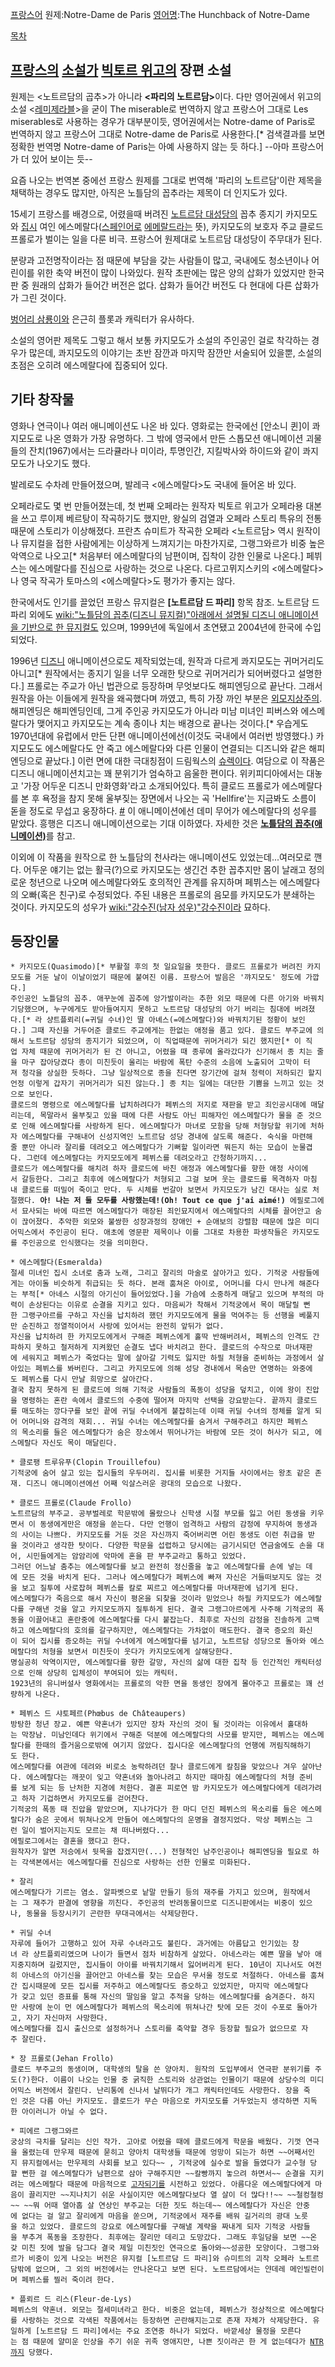 
[[프랑스어]] 원제:Notre-Dame de Paris
[[영어]]명:The Hunchback of Notre-Dame

[[목차]]
== [[프랑스]]의 [[소설가]] [[빅토르 위고]]의 장편 소설 ==
원제는 <노트르담의 곱추>가 아니라 '''<파리의 노트르담>'''이다. 다만 영어권에서 위고의 소설 <[[레미제라블]]>을 굳이 The miserable로 번역하지 않고 프랑스어 그대로 Les miserables로 사용하는 경우가 대부분이듯, 영어권에서는 Notre-dame of Paris로 번역하지 않고 프랑스어 그대로 Notre-dame de Paris로 사용한다.[* 검색결과를 보면 정확한 번역명 Notre-dame of Paris는 아예 사용하지 않는 듯 하다.] --아마 프랑스어가 더 있어 보이는 듯-- 

요즘 나오는 번역본 중에선 프랑스 원제를 그대로 번역해 '파리의 노트르담'이란 제목을 채택하는 경우도 많지만, 아직은 노틀담의 꼽추라는 제목이 더 인지도가 있다.

15세기 프랑스를 배경으로, 어렸을때 버려진 [[노트르담 대성당]]의 꼽추 종지기 카지모도와 [[집시]] 여인 에스메랄다([[스페인어]]로 [[에메랄드]]라는 뜻), 카지모도의 보호자 주교 클로드 프롤로가 벌이는 일을 다룬 비극. 프랑스어 원제대로 노트르담 대성당이 주무대가 된다.

분량과 고전명작이라는 점 때문에 부담을 갖는 사람들이 많고, 국내에도 청소년이나 어린이를 위한 축약 버전이 많이 나와있다. 원작 초판에는 많은 양의 삽화가 있었지만 한국판 중 원래의 삽화가 들어간 버전은 없다. 삽화가 들어간 버전도 다 현대에 다른 삽화가가 그린 것이다.

[[벙어리 삼룡이]]와 은근히 플롯과 캐릭터가 유사하다. 

소설의 영어판 제목도 그렇고 해서 보통 카지모도가 소설의 주인공인 걸로 착각하는 경우가 많은데, 콰지모도의 이야기는 초반 잠깐과 마지막 잠깐만 서술되어 있을뿐, 소설의 초점은 오히려 에스메랄다에 집중되어 있다. 

== 기타 창작물 ==
영화나 연극이나 여러 애니메이션도 나온 바 있다. 영화로는 한국에선 [안소니 퀸]이 콰지모도로 나온 영화가 가장 유명하다. 그 밖에 영국에서 만든 스톱모션 애니메이션 괴물들의 잔치(1967)에서는 드라큘라나 미이라, 투명인간, 지킬박사와 하이드와 같이 콰지모도가 나오기도 했다. 

발레로도 수차례 만들어졌으며, 발레극 <에스메랄다>도 국내에 들어온 바 있다. 

오페라로도 몇 번 만들어졌는데, 첫 번째 오페라는 원작자 빅토르 위고가 오페라용 대본을 쓰고 루이제 베르탕이 작곡하기도 했지만, 왕실의 검열과 오페라 스토리 특유의 전통때문에 스토리가 이상해졌다. 프란츠 슈미트가 작곡한 오페라 <노트르담> 역시 원작이나 뮤지컬을 접한 사람에게는 이상하게 느껴지기는 마찬가지로, 그랭그와르가 비중 높은 악역으로 나오고[* 처음부터 에스메랄다의 남편이며, 집착이 강한 인물로 나온다.] 페뷔스는 에스메랄다를 진심으로 사랑하는 것으로 나온다. 다르고뮈지스키의 <에스메랄다>나 영국 작곡가 토마스의 <에스메랄다>도 평가가 좋지는 않다. 

한국에서도 인기를 끌었던 프랑스 뮤지컬은 '''[노트르담 드 파리]''' 항목 참조. 노트르담 드 파리 외에도 [[wiki:"노틀담의 꼽추(디즈니 뮤지컬)"아래에서 설명될 디즈니 애니메이션을 기반으로 한 뮤지컬]]도 있으며, 1999년에 독일에서 초연됐고 2004년에 한국에 수입되었다. 

1996년 [[디즈니]] 애니메이션으로도 제작되었는데, 원작과 다르게 콰지모도는 귀머거리도 아니고[* 원작에서는 종지기 일을 너무 오래한 탓으로 귀머거리가 되어버렸다고 설명한다.] 프롤로는 주교가 아닌 법관으로 등장하며 무엇보다도 해피엔딩으로 끝난다. 그래서 원작을 아는 이들에게 원작을 왜곡했다며 까였고, 특히 가장 까인 부분은 [[외모지상주의]]. 해피엔딩은 해피엔딩인데, 그게 주인공 카지모도가 아니라 미남 미녀인 피버스와 에스메랄다가 맺어지고 카지모도는 계속 종이나 치는 배경으로 끝나는 것이다.[* 우습게도 1970년대에 유럽에서 만든 단편 애니메이션에선(이것도 국내에서 여러번 방영했다.) 카지모도도 에스메랄다도 안 죽고 에스메랄다와 다른 인물이 연결되는 디즈니와 같은 해피엔딩으로 끝났다.] 이런 면에 대한 극대칭점이 드림웍스의 [[슈렉]]이다. 여담으로 이 작품은 디즈니 애니메이션치고는 꽤 분위기가 엄숙하고 음울한 편이다. 위키피디아에서는 대놓고 '가장 어두운 디즈니 만화영화'라고 소개되어있다. 특히 클로드 프롤로가 에스메랄다를 본 후 욕정을 참지 못해 울부짖는 장면에서 나오는 곡 'Hellfire'는 지금봐도 소름이 돋을 정도로 무섭고 웅장하다. [http://www.youtube.com/watch?v=lmC_tvMHTzg #] 이 애니메이션에선 데미 무어가 에스메랄다의 성우를 맡았다. 흥행은 디즈니 애니메이션으로는 기대 이하였다. 자세한 것은 '''[[노틀담의 꼽추(애니메이션)]]'''를 참고. 

이외에 이 작품을 원작으로 한 노틀담의 천사라는 애니메이션도 있었는데...여러모로 깬다. 어두운 얘기는 없는 활극(?)으로 카지모도는 생긴건 추한 꼽추지만 몸이 날래고 정의로운 청년으로 나오며 에스메랄다와도 호의적인 관계를 유지하며 페뷔스는 에스메랄다의 오빠(혹은 친구)로 수정되었다. 주된 내용은 프롤로의 음모를 카지모도가 분쇄하는 것이다. 카지모도의 성우가 [[wiki:"강수진(남자 성우)"강수진]]이라 묘하다.

== 등장인물 ==
 * 카지모도(Quasimodo)[* 부활절 후의 첫 일요일을 뜻한다. 클로드 프롤로가 버려진 카지모도를 거둔 날이 이날이었기 때문에 붙여진 이름. 프랑스어 발음은 '꺄지모도' 정도에 가깝다.]
 주인공인 노틀담의 꼽추. 애꾸눈에 꼽추에 앙가발이라는 추한 외모 때문에 다른 아기와 바꿔치기당했으며, 누구에게도 받아들여지지 못하고 노트르담 대성당의 아기 버리는 침대에 버려졌다.[* 라 샹트플뢰리(=귀딜 수녀)인 딸 아녜스(=에스메랄다)와 바꿔치기된 정황이 보인다.] 그때 자신을 거두어준 클로드 주교에게는 한없는 애정을 품고 있다. 클로드 부주교에 의해서 노트르담 성당의 종지기가 되었으며, 이 직업때문에 귀머거리가 되긴 했지만[* 이 직업 자체 때문에 귀머거리가 된 건 아니고, 어렸을 때 종루에 올라갔다가 신기해서 종 치는 줄을 마구 잡아당겼다 종이 미친듯이 울리는 바람에 폭탄 수준의 소음에 노출되어 고막이 터져 청각을 상실한 듯하다. 그냥 일상적으로 종을 친다면 장기간에 걸쳐 청력이 저하되긴 할지언정 이렇게 갑자기 귀머거리가 되진 않는다.] 종 치는 일에는 대단한 기쁨을 느끼고 있는 것으로 보인다.
 클로드의 명령으로 에스메랄다를 납치하려다가 페뷔스의 저지로 재판을 받고 죄인공시대에 매달리는데, 목말라서 울부짖고 있을 때에 다른 사람도 아닌 피해자인 에스메랄다가 물을 준 것으로 인해 에스메랄다를 사랑하게 된다. 에스메랄다가 마녀로 모함을 당해 처형당할 위기에 처하자 에스메랄다를 구해내어 신성지역인 노트르담 성당 경내에 살도록 해준다. 숙식을 마련해줄 뿐만 아니라 잘리를 데려오고 에스메랄다가 기뻐할 일이라면 뭐든지 하는 모습이 눈물겹다. 그런데 에스메랄다는 카지모도에게 페뷔스를 데려오라고 간청하기까지...
 클로드가 에스메랄다를 해치려 하자 클로드에 바친 애정과 에스메랄다를 향한 애정 사이에서 갈등한다. 그리고 최후에 에스메랄다가 처형되고 그걸 보며 웃는 클로드를 목격하자 마침내 클로드를 떠밀어 죽이고 만다. 두 시체를 번갈아 보면서 카지모도가 남긴 대사는 실로 처절했다. '''아! 나는 저 둘 모두를 사랑했는데!(Oh! Tout ce que j'ai aimé!)''' 에필로그에서 묘사되는 바에 따르면 에스메랄다가 매장된 죄인묘지에서 에스메랄다의 시체를 끌어안고 숨이 끊어졌다. 추악한 외모와 불쌍한 성장과정의 장애인 + 순애보의 강렬함 때문에 많은 미디어믹스에서 주인공이 된다. 애초에 영문판 제목이나 이를 그대로 차용한 파생작들은 카지모도를 주인공으로 인식했다는 것을 의미한다.

 * 에스메랄다(Esmeralda)
 절세 미녀인 집시 소녀로 춤과 노래, 그리고 잘리의 마술로 살아가고 있다. 기적궁 사람들에게는 아이돌 비슷하게 취급되는 듯 하다. 본래 훔쳐온 아이로, 어머니를 다시 만나게 해준다는 부적[* 아네스 시절의 아기신이 들어있었다.]을 가슴에 소중하게 매달고 있으며 부적의 마력이 손상된다는 이유로 순결을 지키고 있다. 마음씨가 착해서 기적궁에서 목이 매달릴 뻔한 그랭구아르를 구하고 자신을 납치하려 했던 카지모도에게 물을 먹여주는 등 선행을 베풀지만 순진하고 정열적이어서 사랑에 있어서는 완전히 앞뒤가 없다.
 자신을 납치하려 한 카지모도에게서 구해준 페뷔스에게 홀딱 반해버려서, 페뷔스의 인격도 간파하지 못하고 철저하게 지켜왔던 순결도 냅다 바치려고 한다. 클로드의 수작으로 마녀재판에 세워지고 페뷔스가 죽었다는 말에 살아갈 기력도 잃지만 하필 처형을 준비하는 과정에서 살아있는 페뷔스를 봐버린다. 그리고 카지모도에 의해 성당 경내에서 목숨만 연명하는 와중에도 페뷔스를 다시 만날 희망으로 살아간다.
 결국 참지 못하게 된 클로드에 의해 기적궁 사람들의 폭동이 성당을 덮치고, 이에 왕이 진압을 명령하는 혼란 속에서 클로드의 수중에 떨어져 마지막 선택을 강요받는다. 끝까지 클로드를 매도하는 깡다구를 보인 끝에 귀딜 수녀에게 붙잡히는데 이때 귀딜 수녀의 정체를 알게 되어 어머니와 감격의 재회... 귀딜 수녀는 에스메랄다를 숨겨서 구해주려고 하지만 페뷔스의 목소리를 들은 에스메랄다가 숨은 장소에서 뛰어나가는 바람에 모든 것이 허사가 되고, 에스메랄다 자신도 목이 매달린다.

 * 클로팽 트루유푸(Clopin Trouillefou)
 기적궁에 숨어 살고 있는 집시들의 우두머리. 집시를 비롯한 거지들 사이에서는 왕초 같은 존재. 디즈니 애니메이션에선 어째 익살스러운 광대의 모습으로 나왔다.  

 * 클로드 프롤로(Claude Frollo)
 노트르담의 부주교. 공부벌레로 학문밖에 몰랐으나 신학생 시절 부모를 잃고 어린 동생을 키우면서 이 동생에게만은 애정을 쏟는다. 다만 언행이 엄격하고 사람의 감정에 무지하여 동생과의 사이는 나쁘다. 카지모도를 거둔 것은 자신까지 죽어버리면 어린 동생도 이런 취급을 받을 것이라고 생각한 탓이다. 다양한 학문을 섭렵하고 당시에는 금기시되던 연금술에도 손을 대어, 시민들에게는 암암리에 악마에 혼을 판 부주교라고 통하고 있었다.
 그러던 어느날 춤추는 에스메랄다를 보고 완전히 정신줄을 놓고 에스메랄다를 손에 넣는 데에 모든 것을 바치게 된다. 그러나 에스메랄다가 페뷔스에 빠져 자신은 거들떠보지도 않는 것을 보고 질투에 사로잡혀 페뷔스를 칼로 찌르고 에스메랄다를 마녀재판에 넘기게 된다.
 에스메랄다가 죽음으로 해서 자신이 평온을 되찾을 것이라 믿었으나 하필 카지모도가 에스메랄다를 구해낸 것을 알고 카지모도까지 질투하게 된다. 결국 그랭그아르에게 사주해 기적궁의 폭동을 이끌어내고 혼란중에 에스메랄다를 다시 붙잡는다. 최후로 자신의 감정을 진솔하게 고백하고 에스메랄다의 호의를 갈구하지만, 에스메랄다는 가차없이 매도한다. 결국 증오의 화신이 되어 집시를 증오하는 귀딜 수녀에게 에스메랄다를 넘기고, 노트르담 성당으로 돌아와 에스메랄다의 처형을 보면서 미친듯이 웃다가 카지모도에게 살해당한다.
 명실공히 악역이지만, 에스메랄다를 향한 갈망, 자신의 삶에 대한 집착 등 인간적인 캐릭터성으로 인해 상당히 입체성이 부여되어 있는 캐릭터.
 1923년의 유니버설사 영화에서는 프롤로의 악한 면을 동생인 장에게 몰아주고 프롤로는 꽤 선량하게 나온다.

 * 페뷔스 드 샤토페르(Phœbus de Châteaupers)
 방탕한 청년 장교. 예쁜 약혼녀가 있지만 장차 자신의 것이 될 것이라는 이유에서 홀대하는 막장남. 미남인데다 위기에서 구해준 덕분에 에스메랄다의 사모를 받지만, 페뷔스는 에스메랄다를 한때의 즐거움으로밖에 여기지 않았다. 집시다운 에스메랄다의 언행에 꺼림직해하기도 한다.
 에스메랄다를 여관에 데려와 비로소 농락하려던 찰나 클로드에게 칼침을 맞았으나 겨우 살아난다. 에스메랄다는 깨끗이 잊고 약혼녀와 놀아나려고 하지만 때마침 에스메랄다의 처형 준비를 보게 되는 등 난처한 지경에 처한다. 결혼 피로연 밤 카지모도가 에스메랄다에게 데려가려고 하자 기겁하면서 카지모도를 걷어찬다.
 기적궁의 폭동 때 진압을 맡았으며, 지나가다가 한 마디 던진 페뷔스의 목소리를 들은 에스메랄다가 숨은 곳에서 뛰쳐나오게 만들어 에스메랄다의 운명을 결정지었다. 막상 페뷔스는 그런 일이 벌어지는지도 모르는 채 떠나버렸다...
 에필로그에서는 결혼을 했다고 한다.
 원작자가 알면 저승에서 뒷목을 잡겠지만(...) 전형적인 남주인공이나 해피엔딩을 필요로 하는 각색본에서는 에스메랄다를 진심으로 사랑하는 선한 인물로 미화된다.

 * 잘리
 에스메랄다가 기르는 염소. 알파벳으로 낱말 만들기 등의 재주를 가지고 있으며, 원작에서는 그 재주가 판결에 영향을 끼친다. 주인공의 반려동물이므로 디즈니판에서는 비중이 있으나, 동물을 등장시키기 곤란한 무대극에서는 삭제당한다.

 * 귀딜 수녀
 자루에 들어가 고행하고 있어 자루 수녀라고도 불린다. 과거에는 아름답고 인기있는 창녀 라 샹트플뢰리였으며 나이가 들면서 점차 비참하게 살았다. 아네스라는 예쁜 딸을 낳아 애지중지하며 길렀지만, 집시들이 아이를 바꿔치기해서 잃어버리게 된다. 10년이 지나서도 여전히 아네스의 아기신을 끌어안고 아네스를 찾는 모습은 무서울 정도로 처절하다. 아네스를 훔쳐간 집시때문에 모든 집시를 저주하고 에스메랄다도 증오하고 있었지만, 마지막 에스메랄다가 갖고 있던 증표를 통해 자신의 딸임을 알고 추적을 당하는 에스메랄다를 숨겨준다. 하지만 사랑에 눈이 먼 에스메랄다가 페뷔스의 목소리에 뛰쳐나간 탓에 모든 것이 수포로 돌아가고, 자기 자신마저 사망한다.
 에스메랄다를 집시 출신으로 설정하거나 스토리를 축약할 경우 등장할 필요가 없으므로 자주 잘린다.

 * 장 프롤로(Jehan Frollo)
 클로드 부주교의 동생이며, 대학생의 탈을 쓴 양아치. 원작의 도입부에서 연극판 분위기를 주도(?)한다. 이름이 나오는 인물 중 굵직한 스토리와 상관없는 인물이기 때문에 상당수의 미디어믹스 버전에서 잘린다. 난리통에 신나서 날뛰다가 개그 캐릭터인데도 사망한다. 장을 죽인 것은 다름 아닌 카지모도. 클로드가 무슨 마음으로 카지모도를 거두었는지 생각하면 지독한 아이러니가 아닐 수 없다.

 * 피에르 그랭그와르
 궁상의 극치를 달리는 신인 작가. 고아로 어렸을 때에 클로드에게 학문을 배웠다. 기껏 연극을 올렸는데 만우제 때문에 묻히고 양아치 대학생들 때문에 엉망이 되는가 하면 ~~어째서인지 뮤지컬에서는 만우제의 사회를 보고 있다~~ , 기적궁에 실수로 발을 들였다가 교수형 당할 뻔한 걸 에스메랄다가 남편으로 삼아 구해주지만 ~~칼빵까지 놓으려 하면서~~ 순결을 지키려는 에스메랄다 때문에 마음적으로 [[고자되기]]를 시전하고 있었다. 아름다운 에스메랄다에게 마음이 끌리지만 ~~지나치기 쉬운 사실이지만 에스메랄다보다 열 살이 더 많다!!~~ ~~철컹철컹~~ ~~뭐 어때 열아홉 살 연상인 부주교는 더한 짓도 하는데~~ 에스메랄다가 자신은 안중에 없다는 걸 알고 잘리에게 마음을 쏟으며, 기적궁에서 재주를 배워 길거리의 광대 노릇을 하고 있었다. 클로드의 강요로 에스메랄다를 구해낼 계략을 짜내게 되자 기적궁 사람들을 부추겨 폭동을 조장한다. 최후에는 잘리만 데리고 도망갔다. 그래도 후일담을 보면 ~~온갖 미친 짓에 발을 담그다 결국 제일 미친짓인 연극으로 돌아와~~성공한 모양이다. 그랭그와르가 비중이 있게 나오는 버전은 뮤지컬 [노트르담 드 파리]와 슈미트의 괴작 오페라 노트르담밖에 없으며, 그 외의 버전에서는 안나온다고 보면 된다. 노트르담에서는 얀데레 메인빌런이며 페뷔스를 찔러 죽이려 한다.

 * 플뢰르 드 리스(Fleur-de-Lys)
 페뷔스의 약혼녀. 외모는 절세미녀라고 한다. 비중은 없는데, 페뷔스가 정상적으로 에스메랄다를 사랑하는 것으로 각색된 작품에서는 등장하면 곤란해지는고로 존재 자체가 삭제당한다. 유일하게 [노트르담 드 파리]에서는 주요 조연중 하나가 되었다. 바깥세상 물정을 모른다는 점 때문에 얄미운 인상을 주기 쉬운 귀족 영애지만, 나쁜 짓이라곤 한 게 없는데다가 [[NTR]]까지 당했다.
